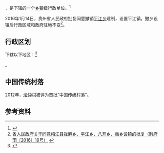 {{中国乡级行政区|52/26/32/203/000}}

'''{{PAGENAMEBASE}}'''，是{{PRC admin/fullname|52/26/32/203/000|3}}下辖的一个[[乡镇|乡镇]]级行政单位。<ref>{{PRC admin/ref sgc|{{PRC admin/parent|52/26/32/203/000}}}}</ref>

2016年1月14日，贵州省人民政府批复同意撤销[[平江乡|平江乡]]建制，设置平江镇，撤乡设镇后行政区域和政府驻地不变<ref>[http://www.gzgov.gov.cn/xxgk/jbxxgk/fgwj/zfwj/qfh/201601/t20160122_368853.html 省人民政府关于同意榕江县栽麻乡、平江乡、八开乡、撤乡设镇的批复（黔府函〔2016〕19号）] {{webarchive|url=https://web.archive.org/web/20170907034350/http://www.gzgov.gov.cn/xxgk/jbxxgk/fgwj/zfwj/qfh/201601/t20160122_368853.html |date=2017-09-07 }}</ref>。

== 行政区划 ==

{{PAGENAMEBASE}}下辖以下地区：<ref>{{PRC admin/ref sgc|52/26/32/203/000}}</ref>

{{PRC admin/children|52/26/32/203/000}}。

==中国传统村落==
2012年，[[滚仲村|滚仲村]]被评为首批“中国传统村落”。

== 参考资料 ==

{{reflist}}

{{行政区划小作品}}
{{PRC admin/navcat|52/26/32/203/000}}